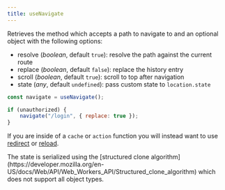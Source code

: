 ```yaml
---
title: useNavigate
---
```


Retrieves the method which accepts a path to navigate to and an optional object with the following options:

- resolve (_boolean_, default `true`): resolve the path against the current route
- replace (_boolean_, default `false`): replace the history entry
- scroll (_boolean_, default `true`): scroll to top after navigation
- state (_any_, default `undefined`): pass custom state to `location.state`

```js
const navigate = useNavigate();

if (unauthorized) {
	navigate("/login", { replace: true });
}
```

If you are inside of a `cache` or `action` function you will instead want to use [redirect](/solid-router/reference/data-apis/response-helpers#redirect) or [reload](/solid-router/reference/data-apis/response-helpers#reload).

<Callout>
	The state is serialized using the [structured clone
	algorithm](https://developer.mozilla.org/en-US/docs/Web/API/Web_Workers_API/Structured_clone_algorithm)
	which does not support all object types.
</Callout>

